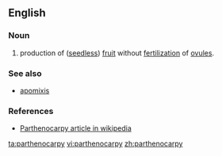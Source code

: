 ==English==

===Noun===
{{en-noun|-}} 
# {{botany}} production of ([[seedless]]) [[fruit]] without [[fertilization]] of [[ovule]]s.

===See also===
*[[apomixis]]

===References===
*[http://en.wikipedia.org/wiki/Parthenocarpy Parthenocarpy article in wikipedia]

{{wikipedia}}

[[ta:parthenocarpy]]
[[vi:parthenocarpy]]
[[zh:parthenocarpy]]